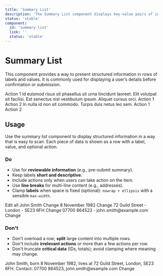 ```yaml
---
title: 'Summary List'
description: 'The Summary List component displays key-value pairs of information with optional actions, often used for review pages or displaying user details.'
status: 'stable'
component:
  id: 'summary-list'
  link: ''
  status: 'stable'
---
```


# Summary List

This component provides a way to present structured information in rows of labels and values. It is commonly used for displaying a user’s details before confirmation or submission.

<Section current="design">

<ComponentPreview>
  <ComponentContainer>
    <SummaryList withBorder>
      <SummaryListHeader label="Summary card heading">
        <SummaryListAction href="/action">Action 1</SummaryListAction>
      </SummaryListHeader>
      <SummaryListRow withBorder label="Ac amet">
        <SummaryListValue>
          Id euismod risus sit phasellus sit urna tincidunt laoreet. Elit
          volutpat sit facilisi.
        </SummaryListValue>
      </SummaryListRow>
      <SummaryListRow withBorder label="Felis natoque">
        <SummaryListValue>
          Est senectus nisl vestibulum ipsum. Aliquet cursus orci.
        </SummaryListValue>
        <SummaryListAction href="/action">Action 1</SummaryListAction>
        <SummaryListAction href="/action">Action 2</SummaryListAction>
      </SummaryListRow>
      <SummaryListRow label="Ac viverra">
        <SummaryListValue>
          In nulla id non sit commodo. Turpis duis netus leo sem.
        </SummaryListValue>
        <SummaryListAction href="/action">Action 1</SummaryListAction>
        <SummaryListAction href="/action">Action 2</SummaryListAction>
      </SummaryListRow>
    </SummaryList>
  </ComponentContainer>
</ComponentPreview>

## Usage

Use the summary list component to display structured information in a way
that is easy to scan. Each piece of data is shown as a row with a label,
value, and optional action.

### Do

- Use for **reviewable information** (e.g., pre-submit summary).
- Keep labels **short and descriptive**.
- Include actions only when users can take action on the item.
- Use **line breaks** for multi-line content (e.g., addresses).
- Clamp **labels** when space is fixed (optional): `nowrap + ellipsis` with a sensible `max-width`.

<SummaryList withBorder>
  <SummaryListHeader
    overflow="truncate"
    maxWidth="250px"
    label="This is a very, very long summary card heading that demonstrates clamping/ellipsis behavior in the header area so it doesn’t overflow columns"
>
    <SummaryListAction href="/edit-all">Edit all</SummaryListAction>
  </SummaryListHeader>

<SummaryListRow withBorder label="Full name">
  <SummaryListValue>John Smith</SummaryListValue>
  <SummaryListAction href="/edit/name">Change</SummaryListAction>
</SummaryListRow>

<SummaryListRow withBorder label="Date of birth">
  <SummaryListValue>8 November 1982</SummaryListValue>
  <SummaryListAction href="/edit/dob">Change</SummaryListAction>
</SummaryListRow>

<SummaryListRow withBorder label="Address">
  <SummaryListValue>72 Guild Street - London - SE23 6FH</SummaryListValue>
  <SummaryListAction href="/edit/address">Change</SummaryListAction>
</SummaryListRow>

  <SummaryListRow label="Contact details">
    <SummaryListValue>
      07700 864523 - john.smith@example.com
    </SummaryListValue>
    <SummaryListAction href="/edit/contact">Change</SummaryListAction>
  </SummaryListRow>
</SummaryList>

### Don't

- Don't overload a row; **split** large content into multiple rows.
- Don't include **irrelevant actions** or more than a few actions per row.
- Don't truncate **critical data** (IDs, totals); avoid clamping where meaning may change.

<ComponentContainer>
  <SummaryList>
    <SummaryListRow label="User details" withBorder>
      <SummaryListValue>
        John Smith, born 8 November 1982, lives at 72 Guild Street, London, SE23
        6FH. Contact: 07700 864523, john.smith@example.com
      </SummaryListValue>
      <SummaryListAction href="#">Change</SummaryListAction>
    </SummaryListRow>
  </SummaryList>
</ComponentContainer>

</Section>

